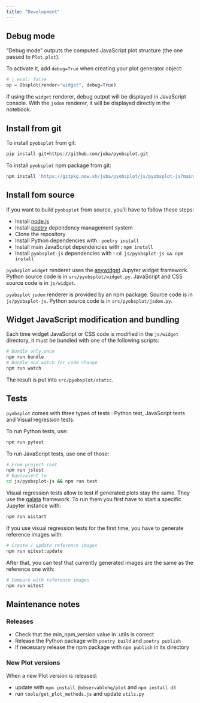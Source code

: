```yaml
---
title: "Development"
---
```


## Debug mode

"Debug mode" outputs the computed JavaScript plot structure (the one passed to `Plot.plot`).

To activate it, add `debug=True` when creating your plot generator object:

```python
# | eval: false
op = Obsplot(render="widget", debug=True)
```

If using the `widget` renderer, debug output will be displayed in JavaScript console. With the `jsdom` renderer, it will be displayed directly in the notebook.

## Install from git

To install `pyobsplot` from git:

```sh 
pip install git+https://github.com/juba/pyobsplot.git
```

To install `pyobsplot` npm package from git:

```sh
npm install 'https://gitpkg.now.sh/juba/pyobsplot/js/pyobsplot-js?main'
```

## Install fom source

If you want to build `pyobsplot` from source, you'll have to follow these steps:

- Install [node.js](https://nodejs.org/en)
- Install [poetry](https://python-poetry.org) dependency management system
- Clone the repository
- Install Python dependencies with : `poetry install`
- Install main JavaScript dependencies with : `npm install`
- Install `pyobsplot-js` dependencies with : `cd js/pyobsplot-js && npm install`

`pyobsplot` `widget` renderer uses the [anywidget](https://anywidget.dev) Jupyter widget framework. Python source code is in `src/pyobsplot/widget.py`. JavaScript and CSS source code is in `js/widget`.

`pyobsplot` `jsdom` renderer is provided by an npm package. Source code is in `js/pyobsplot-js`. Python source code is in `src/pyobsplot/jsdom.py`.

## Widget JavaScript modification and bundling

Each time widget JavaScript or CSS code is modified in the `js/widget` directory, it must be bundled with one of the following scripts:

```sh
# Bundle only once
npm run bundle
# Bundle and watch for code change
npm run watch
```

The result is put into `src/pyobsplot/static`. 

## Tests

`pyobsplot` comes with three types of tests : Python test, JavaScript tests and Visual regression tests.

To run Python tests, use:

```sh
npm run pytest
```

To run JavaScript tests, use one of those:

```sh
# From project root
npm run jstest
# Equivalent to
cd js/pyobsplot-js && npm run test
```

Visual regression tests allow to test if generated plots stay the same. They use the [galata](https://github.com/jupyterlab/jupyterlab/tree/master/galata) framework. To run them you first have to start a specific Jupyter instance with:

```sh
npm run uistart
```

If you use visual regression tests for the first time, you have to generate reference images with:

```sh
# Create / update reference images
npm run uitest:update
```

After that, you can test that currently generated images are the same as the reference one with:

```sh
# Compare with reference images
npm run uitest
```

## Maintenance notes

### Releases

- Check that the min_npm_version value in .utils is correct
- Release the Python package with `poetry build` and `poetry publish`
- If necessary release the npm package with `npm publish` in its directory

### New Plot versions

When a new Plot version is released:

- update with `npm install @observablehq/plot` and `npm install d3`
- run `tools/get_plot_methods.js` and update `utils.py`